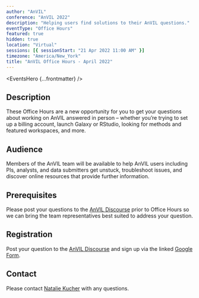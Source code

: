 ```yaml
---
author: "AnVIL"
conference: "AnVIL 2022"
description: "Helping users find solutions to their AnVIL questions."
eventType: "Office Hours"
featured: true
hidden: true
location: "Virtual"
sessions: [{ sessionStart: "21 Apr 2022 11:00 AM" }]
timezone: "America/New_York"
title: "AnVIL Office Hours - April 2022"
---
```


<EventsHero {...frontmatter} />

## Description

These Office Hours are a new opportunity for you to get your questions about working on AnVIL answered in person – whether you’re trying to set up a billing account, launch Galaxy or RStudio, looking for methods and featured workspaces, and more.

## Audience

Members of the AnVIL team will be available to help AnVIL users including PIs, analysts, and data submitters get unstuck, troubleshoot issues, and discover online resources that provide further information.

## Prerequisites

Please post your questions to the [AnVIL Discourse](https://help.anvilproject.org/t/anvil-office-hours-21apr2022-11-am-et/114) prior to Office Hours so we can bring the team representatives best suited to address your question.

## Registration

Post your question to the [AnVIL Discourse](https://help.anvilproject.org/t/anvil-office-hours-21apr2022-11-am-et/114) and sign up via the linked [Google Form](https://forms.gle/EHYGhYEy7KE95cdC7).

## Contact

Please contact [Natalie Kucher](mailto:nkucher3@jhu.edu) with any questions.
